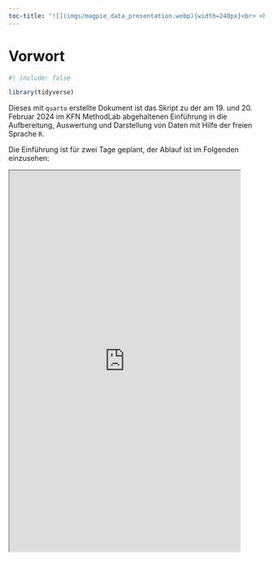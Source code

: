 ```yaml
---
toc-title: '![](imgs/magpie_data_presentation.webp){width=240px}<br> <h3>Einführung</h3>'
---
```

# Vorwort

```r
#| include: false

library(tidyverse)
```


Dieses mit `quarto` erstellte Dokument ist das Skript zu der am 19. und 20. Februar 2024 im KFN MethodLab abgehaltenen Einführung in die Aufbereitung, Auswertung und Darstellung von Daten mit Hilfe der freien Sprache `R`.

Die Einführung ist für zwei Tage geplant, der Ablauf ist im Folgenden einzusehen:

<iframe width="90%" height="750" name="iframe" src="https://kfn.de/veranstaltungen/workshop/">
</iframe>

